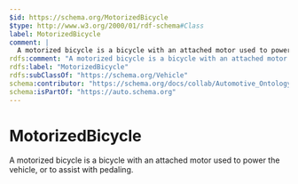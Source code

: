 ```yaml
---
$id: https://schema.org/MotorizedBicycle
$type: http://www.w3.org/2000/01/rdf-schema#Class
label: MotorizedBicycle
comment: |
  A motorized bicycle is a bicycle with an attached motor used to power the vehicle, or to assist with pedaling.
rdfs:comment: "A motorized bicycle is a bicycle with an attached motor used to power the vehicle, or to assist with pedaling."
rdfs:label: "MotorizedBicycle"
rdfs:subClassOf: "https://schema.org/Vehicle"
schema:contributor: "https://schema.org/docs/collab/Automotive_Ontology_Working_Group"
schema:isPartOf: "https://auto.schema.org"
---
```


# MotorizedBicycle

A motorized bicycle is a bicycle with an attached motor used to power the vehicle, or to assist with pedaling.

